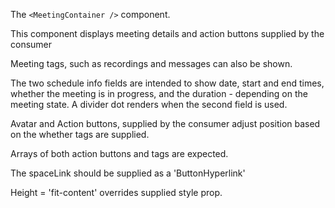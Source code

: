 The `<MeetingContainer />` component.

This component displays meeting details and action buttons supplied by the consumer

Meeting tags, such as recordings and messages can also be shown.

The two schedule info fields are intended to show date, start and end times, whether the meeting is
in progress, and the duration - depending on the meeting state. A divider dot renders when the
second field is used.

Avatar and Action buttons, supplied by the consumer adjust position based on the whether tags are
supplied.

Arrays of both action buttons and tags are expected.

The spaceLink should be supplied as a 'ButtonHyperlink'

Height = 'fit-content' overrides supplied style prop.
